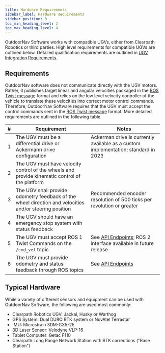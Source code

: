 ---
title: Hardware Requirements
sidebar_label: Hardware Requirements
sidebar_position: 3
toc_min_heading_level: 2
toc_max_heading_level: 4
---

OutdoorNav Software works with compatible UGVs, either from Clearpath
Robotics or third parties. High level requirements for compatible UGVs
are outlined below. Detailed qualification requirements are outlined in
[UGV Integration Requirements](../integration_requirements/integration_overview).

## Requirements

OutdoorNav software does not communicate directly with the UGV motors.
Rather, it publishes target linear and angular velocities packaged in
the [ROS Twist message](http://docs.ros.org/en/noetic/api/geometry_msgs/html/msg/Twist.html)
format and relies on the low level velocity controller of the vehicle to
translate these velocities into correct motor control commands.
Therefore, OutdoorNav Software requires that the UGV must accept the
control commands sent in the [ROS Twist message](http://docs.ros.org/en/noetic/api/geometry_msgs/html/msg/Twist.html)
format. More detailed requirements are outlined in the following table.

| # |  Requirement                      | Notes |
| - | --------------------------------- | ----------------------------------- |
| 1 | The UGV must be a differential drive or Ackermann drive configuration | Ackerman drive is currently available as a custom implementation; standard in 2023 |
| 2 | The UGV must have velocity control of the wheels and provide kinematic control of the platform | |
| 3 | The UGV shall provide odometry feedback of the wheel direction and velocities and/or steering position | Recommended encoder resolution of 500 ticks per revolution or greater |
| 4 | The UGV should have an emergency stop system with status feedback | |
| 5 | The UGV must accept ROS 1 Twist Commands on the `/cmd_vel` topic | See [API Endpoints](../api/api_endpoints); ROS 2 interface available in future release |
| 6 | The UGV must provide odometry and status feedback through ROS topics | See [API Endpoints](../api/api_endpoints) |

## Typical Hardware

While a variety of different sensors and equipment can be used with
OutdoorNav Software, the following are used most commonly:

-   Clearpath Robotics UGV: Jackal, Husky or Warthog
-   GPS System: Dual DURO RTK system or NovAtel Terrastar
-   IMU: Microstrain 3DM-GX5-25
-   3D Laser Sensor: Velodyne VLP-16
-   Tablet Computer: Getac F110
-   Clearpath Long Range Network Station with RTK corrections ("Base Station")
